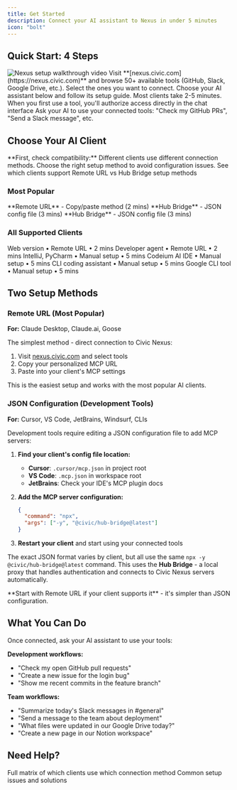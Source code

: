 ```yaml
---
title: Get Started
description: Connect your AI assistant to Nexus in under 5 minutes
icon: "bolt"
---
```


## Quick Start: 4 Steps

<Frame caption="Watch how to connect your AI assistant to Nexus in under 5 minutes">
  <img 
    className="rounded-lg"
    src="https://placehold.co/800x450/e0e7ff/6366f1?text=Setup+Demo+Video+Coming+Soon"
    alt="Nexus setup walkthrough video"
  />
</Frame>

<Steps>
  <Step title="Select Your Tools">
    Visit **[nexus.civic.com](https://nexus.civic.com)** and browse 50+ available tools (GitHub, Slack, Google Drive, etc.). Select the ones you want to connect.
  </Step>
  <Step title="Connect Your AI Client">
    Choose your AI assistant below and follow its setup guide. Most clients take 2-5 minutes.
  </Step>
  <Step title="Authorize Your Tools">
    When you first use a tool, you'll authorize access directly in the chat interface
  </Step>
  <Step title="Start Using">
    Ask your AI to use your connected tools: "Check my GitHub PRs", "Send a Slack message", etc.
  </Step>
</Steps>

## Choose Your AI Client

<Note>
**First, check compatibility:** Different clients use different connection methods. Choose the right setup method to avoid configuration issues.
</Note>

<Card title="Client Compatibility Guide" icon="table" href="/nexus/reference/client-compatibility">
  See which clients support Remote URL vs Hub Bridge setup methods
</Card>

### Most Popular

<CardGroup cols={3}>
  <Card title="Claude Desktop" icon="desktop" href="/nexus/quickstart/clients/claude-desktop">
    **Remote URL** - Copy/paste method (2 mins)
  </Card>
  <Card title="Cursor" icon="code" href="/nexus/quickstart/clients/cursor">
    **Hub Bridge** - JSON config file (3 mins)
  </Card>
  <Card title="VS Code" icon="code" href="/nexus/quickstart/clients/vscode">
    **Hub Bridge** - JSON config file (3 mins)
  </Card>
</CardGroup>

### All Supported Clients

<CardGroup cols={3}>
  <Card title="Claude.ai" icon="globe" href="/nexus/quickstart/clients/claude-web">
    Web version • Remote URL • 2 mins
  </Card>
  <Card title="Goose" icon="terminal" href="/nexus/quickstart/clients/goose">
    Developer agent • Remote URL • 2 mins  
  </Card>
  <Card title="JetBrains IDEs" icon="command" href="/nexus/quickstart/clients/jetbrains">
    IntelliJ, PyCharm • Manual setup • 5 mins
  </Card>
  <Card title="Windsurf" icon="wind" href="/nexus/quickstart/clients/windsurf">
    Codeium AI IDE • Manual setup • 5 mins
  </Card>
  <Card title="Claude Code" icon="terminal" href="/nexus/quickstart/clients/claude-code">
    CLI coding assistant • Manual setup • 5 mins
  </Card>
  <Card title="Gemini CLI" icon="google" href="/nexus/quickstart/clients/gemini">
    Google CLI tool • Manual setup • 5 mins
  </Card>
</CardGroup>

## Two Setup Methods

### Remote URL (Most Popular)
**For:** Claude Desktop, Claude.ai, Goose

The simplest method - direct connection to Civic Nexus:

1. Visit [nexus.civic.com](https://nexus.civic.com) and select tools
2. Copy your personalized MCP URL  
3. Paste into your client's MCP settings

This is the easiest setup and works with the most popular AI clients.

### JSON Configuration (Development Tools)
**For:** Cursor, VS Code, JetBrains, Windsurf, CLIs

Development tools require editing a JSON configuration file to add MCP servers:

1. **Find your client's config file location:**
   - **Cursor**: `.cursor/mcp.json` in project root
   - **VS Code**: `.mcp.json` in workspace root  
   - **JetBrains**: Check your IDE's MCP plugin docs
   
2. **Add the MCP server configuration:**
   ```json
   {
     "command": "npx",
     "args": ["-y", "@civic/hub-bridge@latest"]
   }
   ```

3. **Restart your client** and start using your connected tools

The exact JSON format varies by client, but all use the same `npx -y @civic/hub-bridge@latest` command. This uses the **Hub Bridge** - a local proxy that handles authentication and connects to Civic Nexus servers automatically.

<Info>
**Start with Remote URL if your client supports it** - it's simpler than JSON configuration.
</Info>

## What You Can Do

Once connected, ask your AI assistant to use your tools:

**Development workflows:**
- "Check my open GitHub pull requests"  
- "Create a new issue for the login bug"
- "Show me recent commits in the feature branch"

**Team workflows:**
- "Summarize today's Slack messages in #general"
- "Send a message to the team about deployment"
- "What files were updated in our Google Drive today?"
- "Create a new page in our Notion workspace"

## Need Help?

<CardGroup cols={2}>
  <Card title="Client Compatibility" icon="table" href="/nexus/reference/client-compatibility">
    Full matrix of which clients use which connection method
  </Card>
  <Card title="Troubleshooting" icon="wrench" href="/nexus/troubleshooting">
    Common setup issues and solutions
  </Card>
</CardGroup>

